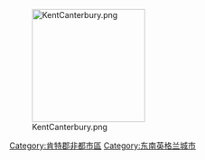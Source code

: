 {{catmain}}

[[Image:KentCanterbury.png|200px]]

{{Commons category|City of Canterbury}}

[[Category:肯特郡非都市區|Category:肯特郡非都市區]]
[[Category:东南英格兰城市|Category:东南英格兰城市]]